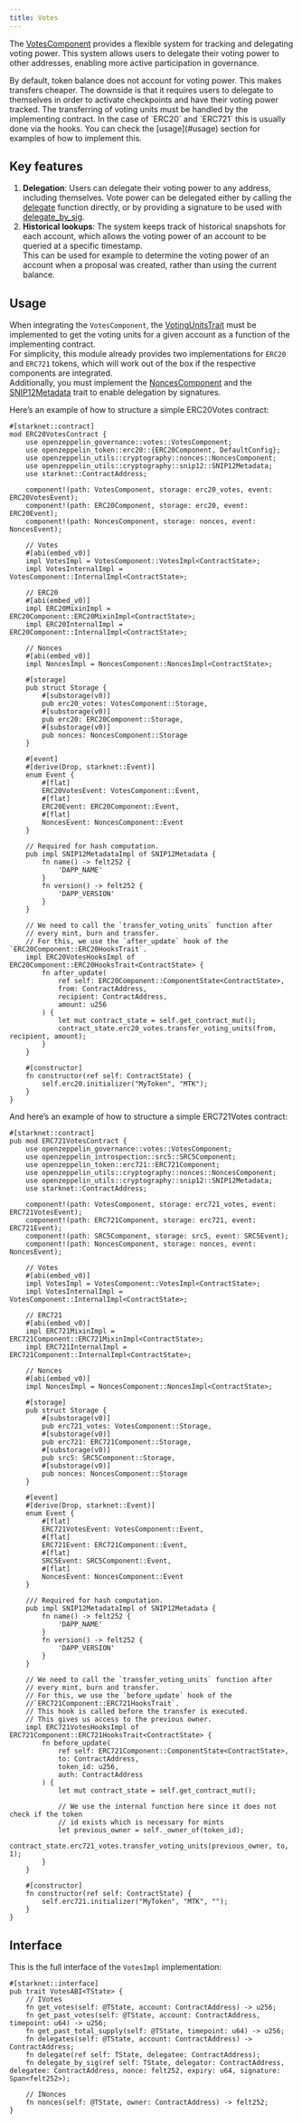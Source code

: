 ```yaml
---
title: Votes
---
```


The [VotesComponent](./api/governance#VotesComponent) provides a flexible system for tracking and delegating voting power. This system allows users to delegate their voting power to other addresses, enabling more active participation in governance.

<Callout>
By default, token balance does not account for voting power. This makes transfers cheaper. The downside is that it requires users to delegate to themselves in order to activate checkpoints and have their voting power tracked.
</Callout>

<Callout type='warn'>
The transferring of voting units must be handled by the implementing contract. In the case of `ERC20` and `ERC721` this is usually done via the hooks. You can check the [usage](#usage) section for examples of how to implement this.
</Callout>

## Key features

1. **Delegation**: Users can delegate their voting power to any address, including themselves. Vote power can be delegated either by calling the [delegate](./api/governance#VotesComponent-delegate) function directly, or by providing a signature to be used with [delegate_by_sig](./api/governance#VotesComponent-delegate_by_sig).
2. **Historical lookups**: The system keeps track of historical snapshots for each account, which allows the voting power of an account to be queried at a specific timestamp.\
This can be used for example to determine the voting power of an account when a proposal was created, rather than using the current balance.

## Usage

When integrating the `VotesComponent`, the [VotingUnitsTrait](./api/governance#VotingUnitsTrait) must be implemented to get the voting units for a given account as a function of the implementing contract.\
For simplicity, this module already provides two implementations for `ERC20` and `ERC721` tokens, which will work out of the box if the respective components are integrated.\
Additionally, you must implement the [NoncesComponent](./api/utilities#NoncesComponent) and the [SNIP12Metadata](./api/utilities#snip12) trait to enable delegation by signatures.

Here’s an example of how to structure a simple ERC20Votes contract:

```cairo
#[starknet::contract]
mod ERC20VotesContract {
    use openzeppelin_governance::votes::VotesComponent;
    use openzeppelin_token::erc20::{ERC20Component, DefaultConfig};
    use openzeppelin_utils::cryptography::nonces::NoncesComponent;
    use openzeppelin_utils::cryptography::snip12::SNIP12Metadata;
    use starknet::ContractAddress;

    component!(path: VotesComponent, storage: erc20_votes, event: ERC20VotesEvent);
    component!(path: ERC20Component, storage: erc20, event: ERC20Event);
    component!(path: NoncesComponent, storage: nonces, event: NoncesEvent);

    // Votes
    #[abi(embed_v0)]
    impl VotesImpl = VotesComponent::VotesImpl<ContractState>;
    impl VotesInternalImpl = VotesComponent::InternalImpl<ContractState>;

    // ERC20
    #[abi(embed_v0)]
    impl ERC20MixinImpl = ERC20Component::ERC20MixinImpl<ContractState>;
    impl ERC20InternalImpl = ERC20Component::InternalImpl<ContractState>;

    // Nonces
    #[abi(embed_v0)]
    impl NoncesImpl = NoncesComponent::NoncesImpl<ContractState>;

    #[storage]
    pub struct Storage {
        #[substorage(v0)]
        pub erc20_votes: VotesComponent::Storage,
        #[substorage(v0)]
        pub erc20: ERC20Component::Storage,
        #[substorage(v0)]
        pub nonces: NoncesComponent::Storage
    }

    #[event]
    #[derive(Drop, starknet::Event)]
    enum Event {
        #[flat]
        ERC20VotesEvent: VotesComponent::Event,
        #[flat]
        ERC20Event: ERC20Component::Event,
        #[flat]
        NoncesEvent: NoncesComponent::Event
    }

    // Required for hash computation.
    pub impl SNIP12MetadataImpl of SNIP12Metadata {
        fn name() -> felt252 {
            'DAPP_NAME'
        }
        fn version() -> felt252 {
            'DAPP_VERSION'
        }
    }

    // We need to call the `transfer_voting_units` function after
    // every mint, burn and transfer.
    // For this, we use the `after_update` hook of the `ERC20Component::ERC20HooksTrait`.
    impl ERC20VotesHooksImpl of ERC20Component::ERC20HooksTrait<ContractState> {
        fn after_update(
            ref self: ERC20Component::ComponentState<ContractState>,
            from: ContractAddress,
            recipient: ContractAddress,
            amount: u256
        ) {
            let mut contract_state = self.get_contract_mut();
            contract_state.erc20_votes.transfer_voting_units(from, recipient, amount);
        }
    }

    #[constructor]
    fn constructor(ref self: ContractState) {
        self.erc20.initializer("MyToken", "MTK");
    }
}
```

And here’s an example of how to structure a simple ERC721Votes contract:

```cairo
#[starknet::contract]
pub mod ERC721VotesContract {
    use openzeppelin_governance::votes::VotesComponent;
    use openzeppelin_introspection::src5::SRC5Component;
    use openzeppelin_token::erc721::ERC721Component;
    use openzeppelin_utils::cryptography::nonces::NoncesComponent;
    use openzeppelin_utils::cryptography::snip12::SNIP12Metadata;
    use starknet::ContractAddress;

    component!(path: VotesComponent, storage: erc721_votes, event: ERC721VotesEvent);
    component!(path: ERC721Component, storage: erc721, event: ERC721Event);
    component!(path: SRC5Component, storage: src5, event: SRC5Event);
    component!(path: NoncesComponent, storage: nonces, event: NoncesEvent);

    // Votes
    #[abi(embed_v0)]
    impl VotesImpl = VotesComponent::VotesImpl<ContractState>;
    impl VotesInternalImpl = VotesComponent::InternalImpl<ContractState>;

    // ERC721
    #[abi(embed_v0)]
    impl ERC721MixinImpl = ERC721Component::ERC721MixinImpl<ContractState>;
    impl ERC721InternalImpl = ERC721Component::InternalImpl<ContractState>;

    // Nonces
    #[abi(embed_v0)]
    impl NoncesImpl = NoncesComponent::NoncesImpl<ContractState>;

    #[storage]
    pub struct Storage {
        #[substorage(v0)]
        pub erc721_votes: VotesComponent::Storage,
        #[substorage(v0)]
        pub erc721: ERC721Component::Storage,
        #[substorage(v0)]
        pub src5: SRC5Component::Storage,
        #[substorage(v0)]
        pub nonces: NoncesComponent::Storage
    }

    #[event]
    #[derive(Drop, starknet::Event)]
    enum Event {
        #[flat]
        ERC721VotesEvent: VotesComponent::Event,
        #[flat]
        ERC721Event: ERC721Component::Event,
        #[flat]
        SRC5Event: SRC5Component::Event,
        #[flat]
        NoncesEvent: NoncesComponent::Event
    }

    /// Required for hash computation.
    pub impl SNIP12MetadataImpl of SNIP12Metadata {
        fn name() -> felt252 {
            'DAPP_NAME'
        }
        fn version() -> felt252 {
            'DAPP_VERSION'
        }
    }

    // We need to call the `transfer_voting_units` function after
    // every mint, burn and transfer.
    // For this, we use the `before_update` hook of the
    //`ERC721Component::ERC721HooksTrait`.
    // This hook is called before the transfer is executed.
    // This gives us access to the previous owner.
    impl ERC721VotesHooksImpl of ERC721Component::ERC721HooksTrait<ContractState> {
        fn before_update(
            ref self: ERC721Component::ComponentState<ContractState>,
            to: ContractAddress,
            token_id: u256,
            auth: ContractAddress
        ) {
            let mut contract_state = self.get_contract_mut();

            // We use the internal function here since it does not check if the token
            // id exists which is necessary for mints
            let previous_owner = self._owner_of(token_id);
            contract_state.erc721_votes.transfer_voting_units(previous_owner, to, 1);
        }
    }

    #[constructor]
    fn constructor(ref self: ContractState) {
        self.erc721.initializer("MyToken", "MTK", "");
    }
}
```

## Interface

This is the full interface of the `VotesImpl` implementation:
```cairo
#[starknet::interface]
pub trait VotesABI<TState> {
    // IVotes
    fn get_votes(self: @TState, account: ContractAddress) -> u256;
    fn get_past_votes(self: @TState, account: ContractAddress, timepoint: u64) -> u256;
    fn get_past_total_supply(self: @TState, timepoint: u64) -> u256;
    fn delegates(self: @TState, account: ContractAddress) -> ContractAddress;
    fn delegate(ref self: TState, delegatee: ContractAddress);
    fn delegate_by_sig(ref self: TState, delegator: ContractAddress, delegatee: ContractAddress, nonce: felt252, expiry: u64, signature: Span<felt252>);

    // INonces
    fn nonces(self: @TState, owner: ContractAddress) -> felt252;
}
```
